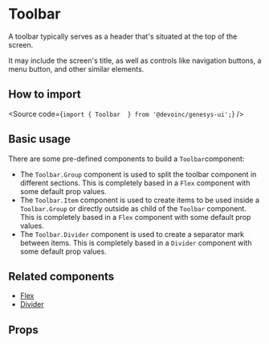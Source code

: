 

<Meta of={Stories} />

# Toolbar

A toolbar typically serves as a header that's situated at the top of the screen.

It may include the screen's title, as well as controls like navigation buttons,
a menu button, and other similar elements.

## How to import

<Source code={`import { Toolbar  } from '@devoinc/genesys-ui';`} />

## Basic usage

There are some pre-defined components to build a `Toolbar`component:

- The `Toolbar.Group` component is used to split the toolbar component in
  different sections. This is completely based in a `Flex` component with some
  default prop values.
- The `Toolbar.Item` component is used to create items to be used inside a
  `Toolbar.Group` or directly outside as child of the `Toolbar` component. This
  is completely based in a `Flex` component with some default prop values.
- The `Toolbar.Divider` component is used to create a separator mark between
  items. This is completely based in a `Divider` component with some default
  prop values.

<Canvas of={Stories.Playground} />

## Related components

- [Flex](?path=/docs/components-layout-flex--overview)
- [Divider](?path=/docs/components-layout-divider--overview)

## Props

<ArgTypes of={Stories} />
